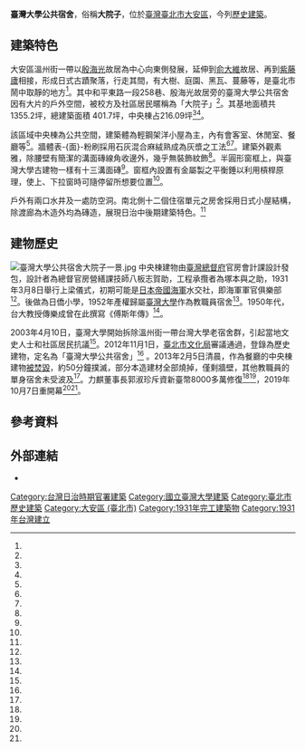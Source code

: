 {{coord|25.024172|121.5324684|display=title}} 
{{TW monument
|name       = 臺灣大學公共宿舍
|formername = 
|image      = 臺灣大學公共宿舍大院子遠景.jpg
|imagename  =
|othername  = 大院子
|formalname =
|level     = [[臺北市歷史建築|歷史建築]]
|class     = 宅第
|date      = 2012年11月1日
|time      = 1931年
|location  = [[臺北市|臺北市]][[大安區_(臺北市)|大安區]][[和平東路|和平東路]]一段248巷8號、10號
|open      =
|cost      = 
|website   =
|reg_url   = https://nchdb.boch.gov.tw/assets/overview/historicalBuilding/20121101000001
}}
'''臺灣大學公共宿舍'''，俗稱'''大院子'''，位於[[臺灣|臺灣]][[臺北市|臺北市]][[大安區_(臺北市)|大安區]]，今列[[臺北市歷史建築|歷史建築]]。
==建築特色==
大安區溫州街一帶以[[殷海光|殷海光]]故居為中心向東側發展，延伸到[[俞大維|俞大維]]故居、再到[[紫藤廬|紫藤廬]]相接，形成日式古蹟聚落，行走其間，有大樹、庭園、黑瓦、蔓藤等，是臺北市鬧中取靜的地方<ref name="牛慶福"/>。其中和平東路一段258巷、殷海光故居旁的臺灣大學公共宿舍因有大片的戶外空間，被校方及社區居民暱稱為「大院子」<ref name="楊正海"/>。其基地面積共1355.2坪，總建築面積 401.7坪，中央棟占216.09坪<ref name="蔡惠芳"/><ref name="葉思含"/>。

該區域中央棟為公共空間，建築體為輕鋼架洋小屋為主，內有會客室、休閒室、餐廳等<ref name="石文南"/>。牆體表-{面}-粉刷採用石灰混合麻絨熟成為灰漿之工法<ref name="蔡惠芳"/><ref name="葉思含"/>。建築外觀素雅，除腰壁有簡潔的溝面磚線角收邊外，幾乎無裝飾紋飾<ref name="石文南"/>。半圓形窗框上，與臺灣大學古建物一樣有十三溝面磚<ref name="蔡惠芳"/>。窗框內設置有金屬製之平衡錘以利用槓桿原理，使上、下拉窗時可隨停留所想要位置<ref name="葉思含"/>。

戶外有兩口水井及一處防空洞。南北側十二個住宿單元之房舍採用日式小屋結構，除渡廊為木造外均為磚造，展現日治中後期建築特色。<ref name="石文南"/>

==建物歷史==
[[File:臺灣大學公共宿舍大院子一景.jpg|thumb]]
中央棟建物由[[臺灣總督府|臺灣總督府]]官房會計課設計發包，設計者為總督官房營繕課技師八板志賀助，工程承攬者為塚本與之助，1931年3月8日舉行上梁儀式，初期可能是[[日本帝國海軍|日本帝國海軍]]水交社，即海軍軍官俱樂部<ref name="蔡惠芳"/>。後做為日僑小學，1952年產權歸屬[[臺灣大學|臺灣大學]]作為教職員宿舍<ref name="李珊瑋"/>。1950年代，台大教授傳樂成曾在此撰寫《傅斯年傳》<ref name="牛慶福"/>。

2003年4月10日，臺灣大學開始拆除溫州街一帶台灣大學老宿舍群，引起當地文史人士和社區居民抗議<ref name="王超群"/>。2012年11月1日，[[臺北市文化局|臺北市文化局]]審議通過，登錄為歷史建物，定名為「臺灣大學公共宿舍」<ref name="蔡惠芳"/> 。2013年2月5日清晨，作為餐廳的中央棟建物[[臺灣文化資產火災列表|被焚毀]]，約50分鐘撲滅，部分本造建材全部燒掉，僅剩牆壁，其他教職員的單身宿舍未受波及<ref name="楊正海"/>。力麒董事長郭淑珍斥資新臺幣8000多萬修復<ref name="蔡惠芳"/><ref name="葉思含"/>，2019年10月7日重開幕<ref name="蔡惠芳"/><ref name="李珊瑋"/>。

==參考資料==
{{Reflist|35em|refs =
<ref name="王超群">{{Cite news|url=|title=台大拆老屋 居民心在痛|author=王超群|language=zh-tw|newspaper=中國時報 |date=2003-04-11|accessdate=}}</ref>
<ref name="楊正海">{{Cite news|url=|title=台大公共宿舍火警 險波及殷海光故居|author=楊正海|language=zh-tw|newspaper=聯合晚報|date=2013-02-05|accessdate=}}</ref>
<ref name="葉思含">{{Cite news|url=https://estate.ltn.com.tw/article/8506|title=古蹟活化再現風華 建商大力推文創|author=葉思含|language=zh-tw|newspaper=自由時報|date=2019-11-02|accessdate=2021-09-23}}</ref>
<ref name="蔡惠芳">{{Cite news|url=https://www.chinatimes.com/amp/realtimenews/20191007002383-260410|title=力麒ROT案台北市老宅「大院子」 今下午亮相|author=蔡惠芳|language=zh-tw|newspaper=中國時報|date=2019-10-07|accessdate=2021-09-23|archive-date=2019-10-08|archive-url=https://web.archive.org/web/20191008195250/https://www.chinatimes.com/amp/realtimenews/20191007002383-260410|dead-url=no}}</ref>
<ref name="李珊瑋">{{Cite news|url=https://udn.com/news/story/6845/4402463|title=大院子的春天 古蹟重生的傳奇|author=李珊瑋|language=zh-tw|newspaper=聯合報|date=2020-03-10|accessdate=2021-09-23}}</ref>
<ref name="石文南">{{Cite news|url=|title=北市增2處文化資產|author=石文南|language=zh-tw|newspaper=中國時報|date=2012-12-18|accessdate=}}</ref>
<ref name="牛慶福">{{Cite news|url=|title=溫州街日式聚落 將列古蹟 從殷海光故居到俞大維故居 文化局都要保存 台灣師大文薈廳 也將與紅樓、禮堂相輝映|author=牛慶福|language=zh-tw|newspaper=聯合報|date=2003-05-07|accessdate=}}</ref>
}}

== 外部連結 ==
{{commonscat|NTU Grand Courtyard}}
*{{Facebook|TheHistoricalGrandCourtyard|大院子}}
{{臺北市文化資產}}
{{Portal bar|台北|建築}}

[[Category:台灣日治時期官署建築|Category:台灣日治時期官署建築]] 
[[Category:國立臺灣大學建築|Category:國立臺灣大學建築]]
[[Category:臺北市歷史建築|Category:臺北市歷史建築]]
[[Category:大安區_(臺北市)|Category:大安區 (臺北市)]]
[[Category:1931年完工建築物|Category:1931年完工建築物]]
[[Category:1931年台灣建立|Category:1931年台灣建立]]